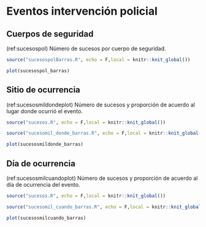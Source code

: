 # Eventos intervención policial

## Cuerpos de seguridad

(ref:sucesospol) Número de sucesos por cuerpo de seguridad.

```r
source("sucesospolBarras.R", echo = F,local = knitr::knit_global())
```

```r
plot(sucesospol_barras)
```

## Sitio de ocurrencia

(ref:sucesosmildondeplot) Número de sucesos y proporción de acuerdo al lugar donde ocurrió el evento.

```r
source("sucesos.R", echo = F,local = knitr::knit_global())
```

```r
source("sucesomil_donde_barras.R", echo = F,local = knitr::knit_global())
```

```r
plot(sucesosmildonde_barras)
```


## Día de ocurrencia

(ref:sucesosmilcuandoplot) Número de sucesos y proporción de acuerdo al día de ocurrencia del evento.

```r
source("sucesos.R", echo = F,local = knitr::knit_global())
```

```r
source("sucesomil_cuando_barras.R", echo = F,local = knitr::knit_global())
```

```r
plot(sucesosmilcuando_barras)
```
